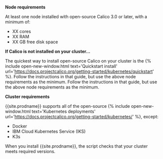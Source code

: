 **Node requirements**

At least one node installed with open-source Calico 3.0 or later, with a minimum of:

  - XX cores
  - XX RAM 
  - XX GB free disk space

**If Calico is not installed on your cluster...**

The quickest way to install open-source Calico on your cluster is the {% include open-new-window.html text='Quickstart install' url='https://docs.projectcalico.org/getting-started/kubernetes/quickstart' %}. Follow the instructions in that guide, but use the above node requirements as the minimum. Follow the instructions in that guide, but use the above node requirements as the minimum. 

**Cluster requirements**

{{site.prodname}} supports all of the open-source {% include open-new-window.html text='Kubernetes deployments' url='https://docs.projectcalico.org/getting-started/kubernetes/' %}, except: 

- Docker
- IBM Cloud Kubernetes Service (IKS)
- K3s

When you install {{site.prodname}}, the script checks that your cluster meets required versions. 